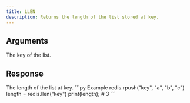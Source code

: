 ```yaml
---
title: LLEN
description: Returns the length of the list stored at key.
---
```




## Arguments

<ParamField body="key" type="string" required>
    The key of the list.
</ParamField>

## Response

<ResponseField type="number" required>
    The length of the list at key.
</ResponseField>

<RequestExample>
```py Example
redis.rpush("key", "a", "b", "c")
length = redis.llen("key")
print(length); # 3
```
</RequestExample>
